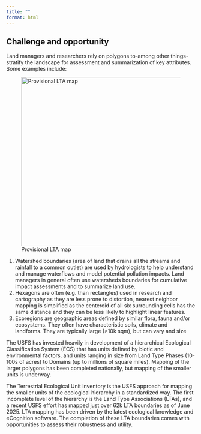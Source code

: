 ```yaml
---
title: ""
format: html
---
```


## Challenge and opportunity

Land managers and researchers rely on polygons to-among other things-stratify the landscape for assessment and summarization of key attributes.  Some examples include:

![Provisional LTA map](images/conus_ltas.jpg){style="float:right; margin-left: 25px;" fig-alt="\"Provisional LTAs." fig-align="right" width="450" }

1.	Watershed boundaries (area of land that drains all the streams and rainfall to a common outlet) are used by hydrologists to help understand and manage waterflows and model potential pollution impacts.  Land managers in general often use watersheds boundaries for cumulative impact assessments and to summarize land use. 
2.	Hexagons are often (e.g. than rectangles) used in research and cartography as they are less prone to distortion, nearest neighbor mapping is simplified as the centeroid of all six surrounding cells has the same distance and they can be less likely to highlight linear features.  
3.	Ecoregions are geographic areas defined by similar flora, fauna and/or ecosystems.  They often have characteristic soils, climate and landforms.  They are typically large (>10k sqm), but can vary and size

The USFS has invested heavily in development of a hierarchical Ecological Classification System (ECS) that has units defined by biotic and environmental factors, and units ranging in size from Land Type Phases (10-100s of acres) to Domains (up to millions of square miles).   Mapping of the larger polygons has been completed nationally, but mapping of the smaller units is underway.

The Terrestrial Ecological Unit Inventory is the USFS approach for mapping the smaller units of the ecological hierarchy in a standardized way. The first incomplete level of the hierarchy is the Land Type Associations (LTAs), and a recent USFS effort has mapped just over 62k LTA boundaries as of June 2025. LTA mapping has been driven by the latest ecological knowledge and eCognition software.  The completion of these LTA boundaries comes with opportunities to assess their robustness and utility.  
